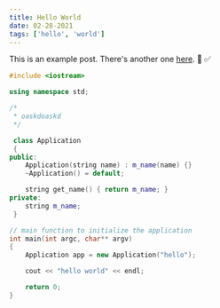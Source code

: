 ```yaml
---
title: Hello World
date: 02-28-2021
tags: ['hello', 'world']
---
```


This is an example post. There's another one [here](/posts/example-post).
:poop:
:white_check_mark:

```cpp
#include <iostream>

using namespace std;

/*
 * oaskdoaskd
 */

 class Application
 {
public:
    Application(string name) : m_name(name) {}
    ~Application() = default;

    string get_name() { return m_name; }
private:
    string m_name;
 }

// main function to initialize the application
int main(int argc, char** argv)
{
    Application app = new Application("hello");

    cout << "hello world" << endl;

    return 0;
}

```
